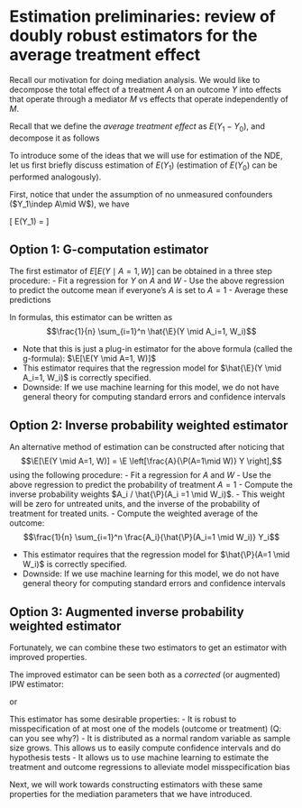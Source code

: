 # Estimation preliminaries: review of doubly robust estimators for the average treatment effect

Recall our motivation for doing mediation analysis. We would like to decompose
the total effect of a treatment $A$ on an outcome $Y$ into effects that operate
through a mediator $M$ vs effects that operate independently of $M$.

Recall that we define the _average treatment effect_ as $E(Y_1-Y_0)$, and
decompose it as follows

\begin{equation*}
\E[Y_{1,M_1} - Y_{0,M_0}] = \underbrace{\E[Y_{\color{red}{1},\color{blue}{M_1}} -
    Y_{\color{red}{1},\color{blue}{M_0}}]}_{\text{natural indirect effect}} +
    \underbrace{\E[Y_{\color{blue}{1},\color{red}{M_0}} -
    Y_{\color{blue}{0},\color{red}{M_0}}]}_{\text{natural direct effect}}
\end{equation*}

To introduce some of the ideas that we will use for estimation of the NDE, let
us first briefly discuss estimation of $E(Y_1)$ (estimation of $E(Y_0)$ can be
performed analogously).

First, notice that under the assumption of no unmeasured confounders ($Y_1\indep
A\mid W$), we have 

\[ E(Y_1) = \E[ \E(Y \mid A=1, W) ]\]


## Option 1: G-computation estimator

The first estimator of $E[ E(Y \mid A=1, W)]$ can be obtained in a
three step procedure:
- Fit a regression for $Y$ on $A$ and $W$
- Use the above regression to predict the outcome mean if everyone's
  $A$ is set to $A=1$
- Average these predictions

In formulas, this estimator can be written as
$$\frac{1}{n} \sum_{i=1}^n \hat{\E}(Y \mid A_i=1, W_i)$$

- Note that this is just a plug-in estimator for the above formula (called the
  g-formula): $\E[\E(Y \mid A=1, W)]$
- This estimator requires that the regression model for $\hat{\E}(Y \mid A_i=1,
  W_i)$ is correctly specified.
- Downside: If we use machine learning for this model, we do not have general
  theory for computing standard errors and confidence intervals

## Option 2: Inverse probability weighted estimator

An alternative method of estimation can be constructed after noticing that
$$\E[\E(Y \mid A=1, W)] = \E \left[\frac{A}{\P(A=1\mid W)} Y \right],$$
using the following procedure:
- Fit a regression for $A$ and $W$
- Use the above regression to predict the probability of treatment $A=1$
- Compute the inverse probability weights $A_i / \hat{\P}(A_i =1 \mid W_i)$.
- This weight will be zero for untreated units, and the inverse of the
  probability of treatment for treated units.
- Compute the weighted average of the outcome:
$$\frac{1}{n} \sum_{i=1}^n \frac{A_i}{\hat{\P}(A_i=1 \mid W_i)} Y_i$$

- This estimator requires that the regression model for $\hat{\P}(A=1 \mid W_i)$
  is correctly specified.
- Downside: If we use machine learning for this model, we do not have general
  theory for computing standard errors and confidence intervals

## Option 3: Augmented inverse probability weighted estimator

Fortunately, we can combine these two estimators to get an estimator with
improved properties.

The improved estimator can be seen both as a _corrected_ (or augmented) IPW
estimator:

\begin{equation*}
\underbrace{\frac{1}{n} \sum_{i=1}^n \frac{A_i}{\hat{\P}(A_i=1 \mid W_i)}
Y_i}_{\text{IPW estimator}} +
\underbrace{\frac{1}{n} \sum_{i=1}^n \frac{\hat{\E}(Y \mid A_i=1, W_i)}
  {\hat{\P}(A_i=1 \mid W_i)}[A_i - \hat{\P}(A_i=1 \mid
  W_i)]}_{\text{Correction term}}
\end{equation*}

or

\begin{equation*}
\underbrace{\frac{1}{n} \sum_{i=1}^n \hat{\E}(Y \mid A_i=1,
  W_i)}_{\text{G-comp estimator}} +
\underbrace{\frac{1}{n} \sum_{i=1}^n \frac{A_i}{\hat{\P}(A_i=1\mid W_i)}
  [Y_i - \hat{\E}(Y \mid A_i=1, W_i)]}_{\text{Correction term}}
\end{equation*}

This estimator has some desirable properties:
- It is robust to misspecification of at most one of the models (outcome or
  treatment) (Q: can you see why?)
- It is distributed as a normal random variable as sample size grows. This
  allows us to easily compute confidence intervals and do hypothesis tests
- It allows us to use machine learning to estimate the treatment and outcome
  regressions to alleviate model misspecification bias

Next, we will work towards constructing estimators with these same properties
for the mediation parameters that we have introduced.
